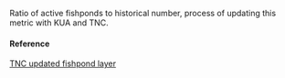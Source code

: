 Ratio of active fishponds to historical number, process of updating this metric with KUA and TNC.

#### Reference

[TNC updated fishpond layer](NA)